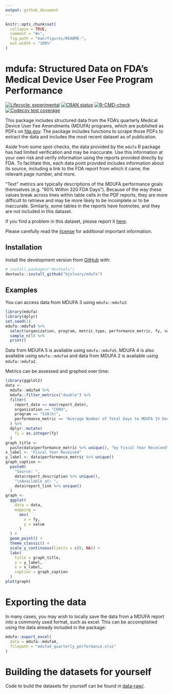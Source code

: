 ```yaml
---
output: github_document
---
```


<!-- README.md is generated from README.Rmd. Please edit that file -->

```r
knitr::opts_chunk$set(
  collapse = TRUE,
  comment = "#>",
  fig.path = "man/figures/README-",
  out.width = "100%"
)
```

# mdufa: Structured Data on FDA's Medical Device User Fee Program Performance 

<!-- badges: start -->
[![Lifecycle: experimental](https://img.shields.io/badge/lifecycle-experimental-orange.svg)](https://lifecycle.r-lib.org/articles/stages.html#experimental)
[![CRAN status](https://www.r-pkg.org/badges/version/mdufa)](https://CRAN.R-project.org/package=mdufa)
[![R-CMD-check](https://github.com/bjoleary/mdufa/actions/workflows/R-CMD-check.yaml/badge.svg)](https://github.com/bjoleary/mdufa/actions/workflows/R-CMD-check.yaml)
[![Codecov test coverage](https://codecov.io/gh/bjoleary/mdufa/branch/main/graph/badge.svg)](https://app.codecov.io/gh/bjoleary/mdufa?branch=main)
<!-- badges: end -->

This package includes structured data from the FDA's quarterly Medical 
Device User Fee Amendments (MDUFA) programs, which are published as PDFs 
on 
[fda.gov](https://www.fda.gov/industry/medical-device-user-fee-amendments-mdufa/mdufa-reports). 
The package includes functions to scrape those PDFs to extract the data and 
includes the most recent dataset as of publication. 

Aside from some spot-checks, the data provided by the `mdufa` R 
package has had limited verification 
and may be inaccurate. Use this information at your own risk and 
verify information using the reports provided directly by FDA. 
To facilitate this, each data point provided includes information 
about its source, including a link to the FDA report from which it 
came, the relevant page number, and more. 

"Text" metrics are typically descriptions of the MDUFA performance 
goals themselves (e.g. "90% Within 320 FDA Days"). Because of the 
way these values break across lines within table cells in the PDF 
reports, they are more difficult to retrieve and may be more likely
to be incomplete or to be inaccurate. Similarly, some tables in the
reports have footnotes, and they are not included in this dataset. 

If you find a problem in this dataset, please report it 
[here](https://github.com/bjoleary/mdufa/issues).

Please carefully read the 
[license](https://github.com/bjoleary/mdufa/blob/main/LICENSE.md) 
for additional important information.

## Installation

<!-- You can install the released version of mdufa from [CRAN](https://CRAN.R-project.org) with: -->

<!-- ``` r -->
<!-- install.packages("mdufa") -->
<!-- ``` -->

Install the development version from 
[GitHub](https://github.com/bjoleary/mdufa) with:

``` r
# install.packages("devtools")
devtools::install_github("bjoleary/mdufa")
```

## Examples

You can access data from MDUFA 3 using  `mdufa::mdufa3`:

```r
library(mdufa)
library(dplyr)
set.seed(1)
mdufa::mdufa3 %>% 
  select(organization, program, metric_type, performance_metric, fy, value) %>% 
  sample_n(5) %>% 
  print()
```
Data from MDUFA 5 is available using `mdufa::mdufa5`. 
MDUFA 4 is also available using `mdufa::mdufa4` and data from 
MDUFA 2 is available using `mdufa::mdufa2`. 

Metrics can be assessed and graphed over time:

```r
library(ggplot2)
data <- 
  mdufa::mdufa4 %>% 
  mdufa::filter_metrics("double") %>%
  filter(
    report_date == max(report_date),
    organization == "CDRH",
    program == "510(k)",
    performance_metric == "Average Number of Total Days to MDUFA IV Decision"
  ) %>% 
  dplyr::mutate(
    fy = as.integer(fy)
  )
graph_title <- 
  paste(data$performance_metric %>% unique(), "by Fiscal Year Received")
x_label <- "Fiscal Year Received"
y_label <- data$performance_metric %>% unique()
graph_caption <- 
  paste0(
    "Source: ",
    data$report_description %>% unique(),
    "\nAvailable at: ",
    data$report_link %>% unique()
  )
graph <- 
  ggplot(
    data = data,
    mapping = 
      aes(
        x = fy,
        y = value
      )
  ) +
  geom_point() +
  theme_classic() +
  scale_y_continuous(limits = c(0, NA)) + 
  labs(
    title = graph_title,
    y = y_label,
    x = x_label,
    caption = graph_caption
  )
plot(graph)
```

# Exporting the data

In many cases, you may wish to locally save the data from a MDUFA report into a 
commonly used format, such as excel. This can be accomplished using the data 
already included in the package: 

```r
mdufa::export_excel(
  data = mdufa::mdufa4,
  filepath = "mdufa4_quarterly_performance.xlsx"
)
```

# Building the datasets for yourself

Code to build the datasets for yourself can be found in 
[data-raw/](data-raw/). 
